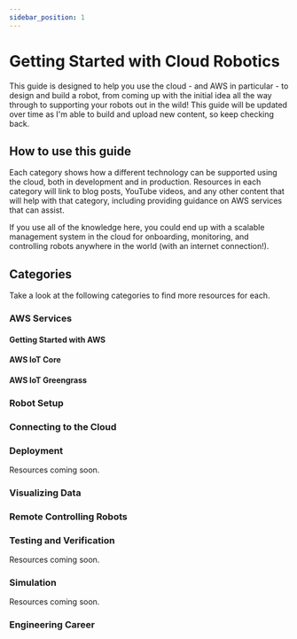 ```yaml
---
sidebar_position: 1
---
```



# Getting Started with Cloud Robotics

This guide is designed to help you use the cloud - and AWS in particular - to design and build a robot, from coming up with the initial idea all the way through to supporting your robots out in the wild! This guide will be updated over time as I'm able to build and upload new content, so keep checking back.

## How to use this guide

Each category shows how a different technology can be supported using the cloud, both in development and in production. Resources in each category will link to blog posts, YouTube videos, and any other content that will help with that category, including providing guidance on AWS services that can assist.

If you use all of the knowledge here, you could end up with a scalable management system in the cloud for onboarding, monitoring, and controlling robots anywhere in the world (with an internet connection!).

## Categories

Take a look at the following categories to find more resources for each.

### AWS Services
#### Getting Started with AWS

<GuideItem
    title="AWS Account: Signup, Costs, and Budgets!"
    summary="Taking the first step into a new set of services is scary, but AWS has
              controls to make it easy. Take a look at some of the options ready to
              start your AWS journey."
    youtube="https://www.youtube.com/embed/LreFpJDXZs0?si=Tz6SzcwmhYJngvOZ"
/>

#### AWS IoT Core

<GuideItem
    title="What is AWS IoT Core?"
    summary="Learn about AWS IoT Core, which you can use to connect your robots
              to the cloud!"
    youtube="https://www.youtube.com/embed/hOjagXz8gso?si=T2XU_i8gKt91dWIS"
/>

<GuideItem
    title="What are AWS IoT Device Shadows?"
    summary="Continue with AWS IoT Core by looking at Device Shadows, a powerful
              feature to keep a JSON document synchronized between cloud and robot!"
    youtube="https://www.youtube.com/embed/qD6MKMkmCcQ?si=Q6zj3sGnH-9MnUBQ"
/>

#### AWS IoT Greengrass

<GuideItem
    title="AWS IoT Greengrass Concepts and Components!"
    summary="See how to set up and use AWS IoT Greengrass, the reliable method of
              deploying and managing software at the edge."
    youtube="https://www.youtube.com/embed/2VXIILtiMiU?si=tPiSegvSrOmfdon4"
/>

### Robot Setup

<GuideItem
    title="Initial Setup of Waveshare Jetbot AI Robot!"
    summary="Initial setup of a Waveshare Jetbot AI Robot kit, minus the kit assembly. Show the parts up close and the installation steps to get the robot moving."
    youtube="https://www.youtube.com/embed/GdUGegYUOpM?si=iT9rizx1ENx7S4rx"
/>

### Connecting to the Cloud

<GuideItem
    title="How to send ROS2 Data to AWS IoT Core!"
    summary="See how to create X.509 certificates for connecting your robot to IoT Core,
          a great first step in writing your data to the cloud."
    youtube="https://www.youtube.com/embed/OnVewSeayjI?si=vnZTvVH2ClhtAnH5"
/>

<GuideItem
    title="From AWS IoT Core to SiteWise with CDK Magic!"
    summary="See how to use Rules to ingest data from IoT Core into SiteWise. Set up
    performed manually, then automated with CDK."
    youtube="https://www.youtube.com/embed/9ZRZhrJFz7A?si=lZqREJ98lRgiW6-R"
/>

<GuideItem
    title="Building a ROS2 Node using Rust!"
    summary="Hear about the benefits of Rust, and why it's useful in many areas, including robotics. Then build a sample repository and use it to push data to AWS IoT Core."
    youtube="https://www.youtube.com/embed/U5wHiZpNdvg?si=NEjZGSBtOsK3KGEv"
    aws_community="https://community.aws/content/2ajlclWej60yjqDsp691XTNzuHx/building-a-ros2-node-in-rust"
    local_blog="http://localhost:3000/blog/ros2-rust-node"
/>

### Deployment

Resources coming soon.

### Visualizing Data

<GuideItem
    title="Estimating Battery Health with SiteWise!"
    summary="Connect your robots to AWS IoT SiteWise to enable graphing of key metrics
          and other visualization!"
    youtube="https://www.youtube.com/embed/68G4wrLXeq4?si=QiZrlCAfilq5mif5"
/>

<GuideItem
    title="Streaming JetBot Webcam data to Amazon KVS!"
    summary="Set up two different ways of streaming data into KVS from the JetBot - direct ingestion and streaming using WebRTC."
    youtube="https://www.youtube.com/embed/Sfc641i3i64?si=7KBzvAL2nJVmHMCs"
/>


### Remote Controlling Robots

<GuideItem
    title="Turning off a robot from the cloud!"
    summary="Configure your ROS2 node to only operate if the AWS IoT Device Shadow says
          it's enabled for a simple remote on/off button."
    youtube="https://www.youtube.com/embed/A5J1-FLQhi8?si=DgjyXofc5Zb3v-7F"
/>

<GuideItem
    title="JetBot Gamepad Control with ROS2!"
    summary="Move the JetBot around using a PlayStation controller over ROS2."
    youtube="https://www.youtube.com/embed/0Hi3L1LkC-I?si=vqKgrCv-CgtH9Pmn"
/>

<GuideItem
    title="How to Build Gamepad Control in ROS2 for the Jetbot!"
    summary="Deep dive of the previous video, with more detail on setting
      up the workspaces from scratch, including Docker development in VSCode."
    youtube="https://www.youtube.com/embed/pozA2Fc9kj4?si=4WMHMCgBbHbGF-oZ"
/>

<GuideItem
    title="Using a phone to move a JetBot using an AWS Amplify Webapp!"
    summary="Deploy a webapp that will listen for messages and forward them to a
      ROS2 robot. Includes arrow keys so a cell phone can be used as a remote control!"
    youtube="https://www.youtube.com/embed/vzzmse-XgHg?si=P9qpTLMnES0-ZFeM"
/>

### Testing and Verification

Resources coming soon.

### Simulation

Resources coming soon.

### Engineering Career

<GuideItem
    title="Getting Started as a Robotics Software Engineer!"
    summary="Learn how to get started as a robotics engineer - what to buy, and what to practise. I talk about hardware, your first programming language, and some robot kits to get going."
    youtube="https://www.youtube.com/embed/tkYZmw8x-SM?si=9bA8wxOiRPhr-8uG"
/>
